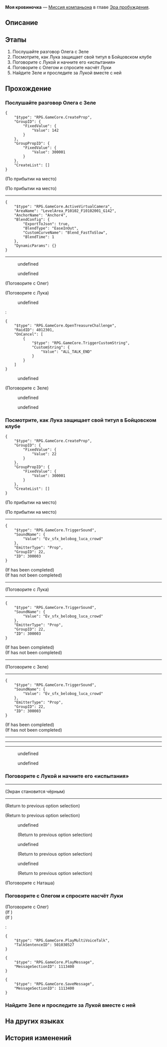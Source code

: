 {{Дополнить|Диалоги.}}
{{Миссия Инфобокс
|id              = 2011601
|Название        = 
|Изображение     = Миссия Освоения Моя кровиночка.png
|Тип             = Миссия компаньона
|События         = 
|Глава           = Эра пробуждения
|Условия         = Завершена [[Миссия Освоения]] ''[[Тишина галактики]]''
|Персонажи       = Взволнованные зрители; Зеле; Лука; Наташа; Олег; Первопроходец
|СтартЛокация    = Камнеград
|Мир             = Ярило-VI
|Локации         = Камнеград
|Предыдущая      = 
|Следующая       = 
|Награды         = Опыт Освоения*500; Звёздный нефрит*100; Путеводитель путешественника*10; Утраченный кристалл*8; Obsidian of Desolation*6; Кредиты*100 000
}}
'''Моя кровиночка''' — [[Миссия компаньона]] в главе [[Эра пробуждения]].

==Описание==
{{Описание|Вы вернулись в Подземье Белобога и подружились с юным бойцом Лукой.<br />Лука настаивает, чтобы вы с Зеле сопровождали его в «испытаниях».}}

==Этапы==
# Послушайте разговор Олега с Зеле
# Посмотрите, как Лука защищает свой титул в Бойцовском клубе
# Поговорите с Лукой и начните его «испытания»
# Поговорите с Олегом и спросите насчёт Луки
# Найдите Зеле и проследите за Лукой вместе с ней

==Прохождение==
{{Дополнить}}


===Послушайте разговор Олега с Зеле===
{{Описание миссии|локация=Камнеград|Восстановление Белобога неуклонно набирает обороты, и ситуация в Подземье стабилизируется. Люди вновь обретают утраченные радости жизни. Олег и Зеле, кажется, увлечены беседой, когда мимо случайно проходит {{MC|ж=великая героиня, спасшая|м=великий герой, спасший}} мир...}}
{{Диалог Начало}}
<pre>{
	"$type": "RPG.GameCore.CreateProp",
	"GroupID": {
		"FixedValue": {
			"Value": 142
		}
	},
	"GroupPropID": {
		"FixedValue": {
			"Value": 300001
		}
	},
	"CreateList": []
}</pre>
;(По прибытии на место)

;(По прибытии на место)
----
<!--Unknown TalkSentence: 216010101-->
<!--Unknown TalkSentence: 216010102-->
<!--Unknown TalkSentence: 216010103-->
<!--Unknown TalkSentence: 216010104-->
<pre>{
	"$type": "RPG.GameCore.ActiveVirtualCamera",
	"AreaName": "LevelArea_P10102_F10102001_G142",
	"AnchorName": "Anchor4",
	"BlendConfig": {
		"ExportToJson": true,
		"BlendType": "EaseInOut",
		"CustomCurveName": "Blend_FastToSlow",
		"BlendTime": 1
	},
	"DynamicParams": {}
}</pre>
<!--Unknown TalkSentence: 216010105-->
<!--Unknown TalkSentence: 216010106-->
----
<!--Unknown TalkSentence: 216010202-->
<!--Unknown TalkSentence: 216010203-->
<!--Unknown TalkSentence: 216010204-->
:{{Диалог|Стрелка}} undefined
:{{Диалог|Стрелка}} undefined
<!--Unknown TalkSentence: 216010206-->
<!--Unknown TalkSentence: 216010207-->
<!--Unknown TalkSentence: 216010214-->
<!--Unknown TalkSentence: 216010215-->
<!--Unknown TalkSentence: 216010216-->
<!--Unknown TalkSentence: 216010217-->
<!--Unknown TalkSentence: 216010218-->

;(Поговорите с Олег)
<!--Unknown TalkSentence: 216018101-->
<!--Unknown TalkSentence: 216018102-->

;(Поговорите с Лука)
<!--Unknown TalkSentence: 216010701-->
:{{Диалог|Стрелка}} undefined
:<!--Unknown TalkSentence: 216010703-->
:<!--Unknown TalkSentence: 216010704-->
:<!--Unknown TalkSentence: 216010705-->
:<pre>{
	"$type": "RPG.GameCore.OpenTreasureChallenge",
	"RaidID": 4012301,
	"OnCancel": [
		{
			"$type": "RPG.GameCore.TriggerCustomString",
			"CustomString": {
				"Value": "ALL_TALK_END"
			}
		}
	]
}</pre>
:{{Диалог|Выход}} undefined
:<!--Unknown TalkSentence: 216010707-->
:<!--Unknown TalkSentence: 216010708-->

;(Поговорите с Зеле)
<!--Unknown TalkSentence: 216018201-->
:{{Диалог|Стрелка}} undefined
:{{Диалог|Стрелка}} undefined
<!--Unknown TalkSentence: 216018203-->
<!--Unknown TalkSentence: 216018206-->
<!--Unknown TalkSentence: 216018207-->
{{Диалог Конец}}

===Посмотрите, как Лука защищает свой титул в Бойцовском клубе===
{{Описание миссии|локация=Бойцовский клуб|В Подземье вы встречаете Олега и Зеле, своих старых друзей.<br />Олег надеется, что вы сможете поддержать его ученика Луку, чемпиона бойцовского клуба Камнеграда.<br />Если нет срочных дел, то почему бы и не сходить развеяться?}}
{{Диалог Начало}}
<pre>{
	"$type": "RPG.GameCore.CreateProp",
	"GroupID": {
		"FixedValue": {
			"Value": 22
		}
	},
	"GroupPropID": {
		"FixedValue": {
			"Value": 300001
		}
	},
	"CreateList": []
}</pre>
;(По прибытии на место)

;(По прибытии на место)
:{{tx}}
----
<pre>{
	"$type": "RPG.GameCore.TriggerSound",
	"SoundName": {
		"Value": "Ev_sfx_belobog_luca_crowd"
	},
	"EmitterType": "Prop",
	"GroupID": 22,
	"ID": 300003
}</pre>
;(If {{cx}}<!--Hidden Mission ID 4040130--> has been completed)
;(If {{cx}}<!--Hidden Mission ID 4040130--> has not been completed)
<!--Unknown TalkSentence: 216010402-->
<!--Unknown TalkSentence: 216010403-->
<!--Unknown TalkSentence: 216010404-->
<!--Unknown TalkSentence: 216010405-->
<!--Unknown TalkSentence: 216010406-->
<!--Unknown TalkSentence: 216010407-->
<!--Unknown TalkSentence: 216010408-->
<!--Unknown TalkSentence: 216010409-->
----

;(Поговорите с Лука)
----
<pre>{
	"$type": "RPG.GameCore.TriggerSound",
	"SoundName": {
		"Value": "Ev_sfx_belobog_luca_crowd"
	},
	"EmitterType": "Prop",
	"GroupID": 22,
	"ID": 300003
}</pre>
;(If {{cx}}<!--Hidden Mission ID 4040130--> has been completed)
;(If {{cx}}<!--Hidden Mission ID 4040130--> has not been completed)
<!--Unknown TalkSentence: 216010402-->
<!--Unknown TalkSentence: 216010403-->
<!--Unknown TalkSentence: 216010404-->
<!--Unknown TalkSentence: 216010405-->
<!--Unknown TalkSentence: 216010406-->
<!--Unknown TalkSentence: 216010407-->
<!--Unknown TalkSentence: 216010408-->
<!--Unknown TalkSentence: 216010409-->
----

;(Поговорите с Зеле)
----
<pre>{
	"$type": "RPG.GameCore.TriggerSound",
	"SoundName": {
		"Value": "Ev_sfx_belobog_luca_crowd"
	},
	"EmitterType": "Prop",
	"GroupID": 22,
	"ID": 300003
}</pre>
;(If {{cx}}<!--Hidden Mission ID 4040130--> has been completed)
;(If {{cx}}<!--Hidden Mission ID 4040130--> has not been completed)
<!--Unknown TalkSentence: 216010402-->
<!--Unknown TalkSentence: 216010403-->
<!--Unknown TalkSentence: 216010404-->
<!--Unknown TalkSentence: 216010405-->
<!--Unknown TalkSentence: 216010406-->
<!--Unknown TalkSentence: 216010407-->
<!--Unknown TalkSentence: 216010408-->
<!--Unknown TalkSentence: 216010409-->
----
----
----
<!--Unknown TalkSentence: 216010601-->
<!--Unknown TalkSentence: 216010602-->
<!--Unknown TalkSentence: 216010603-->
:{{Диалог|Стрелка}} undefined
:<!--Unknown TalkSentence: 216010605-->
:<!--Unknown TalkSentence: 216010609-->
:<!--Unknown TalkSentence: 216010610-->
:<!--Unknown TalkSentence: 216010611-->
:<!--Unknown TalkSentence: 216010612-->
:<!--Unknown TalkSentence: 216010613-->
:{{Диалог|Стрелка}} undefined
:<!--Unknown TalkSentence: 216010607-->
:<!--Unknown TalkSentence: 216010608-->
:<!--Unknown TalkSentence: 216010609-->
:<!--Unknown TalkSentence: 216010610-->
:<!--Unknown TalkSentence: 216010611-->
:<!--Unknown TalkSentence: 216010612-->
:<!--Unknown TalkSentence: 216010613-->
<!--Unknown TalkSentence: 216010605-->
<!--Unknown TalkSentence: 216010609-->
<!--Unknown TalkSentence: 216010610-->
<!--Unknown TalkSentence: 216010611-->
<!--Unknown TalkSentence: 216010612-->
<!--Unknown TalkSentence: 216010613-->
{{Диалог Конец}}

===Поговорите с Лукой и начните его «испытания»===
{{Описание миссии|локация=Камнеград|Для вас в новинку наблюдать, как Лука защищает свой титул. Однако для Луки это всего лишь очередной обычный день.<br />Лука рассказывает вам с Зеле о своём «плане испытаний» и хочет, чтобы вы сопровождали его на протяжении всего пути и стали свидетелями его роста.<br />Как человек, который не знает слова «нет», вы, конечно, соглашаетесь на его просьбу.}}
{{Диалог Начало}}
----
;(Экран становится чёрным)
<!--Unknown TalkSentence: 216010801-->
<!--Unknown TalkSentence: 216010802-->
<!--Unknown TalkSentence: 216010803-->
<!--Unknown TalkSentence: 216010804-->
----
<!--Unknown TalkSentence: 216010805-->
<!--Unknown TalkSentence: 216010806-->
:<!--1.5-second delay-->
<!--Unknown TalkSentence: 216010807-->
<!--Unknown TalkSentence: 216010808-->
;(Return to previous option selection)
<!--Unknown TalkSentence: 216010809-->
<!--Unknown TalkSentence: 216010810-->
<!--Unknown TalkSentence: 216010811-->
;(Return to previous option selection)
:{{Диалог|Стрелка}} undefined
:<!--Unknown TalkSentence: 216010813-->
:<!--Unknown TalkSentence: 216010818-->
:<!--Unknown TalkSentence: 216010819-->
:;(Return to previous option selection)
:{{Диалог|Стрелка}} undefined
:<!--Unknown TalkSentence: 216010815-->
:<!--Unknown TalkSentence: 216010818-->
:<!--Unknown TalkSentence: 216010819-->
:;(Return to previous option selection)
:{{Диалог|Стрелка}} undefined
:<!--Unknown TalkSentence: 216010817-->
:<!--Unknown TalkSentence: 216010818-->
:<!--Unknown TalkSentence: 216010819-->
:;(Return to previous option selection)

;(Поговорите с Наташа)
<!--Unknown TalkSentence: 216010846-->
<!--Unknown TalkSentence: 216010847-->
{{Диалог Конец}}

===Поговорите с Олегом и спросите насчёт Луки===
{{Описание миссии|локация=Камнеград|Лука сражался до тех пор, пока не потерял сознание в битве со Сварогом. Он по-прежнему отказывается рассказывать вам и Зеле об истинной цели своих «испытаний».<br />Вы решаете спросить у человека, который должен знать его лучше всех, - тренера Олега, не вёл ли себя странно этот молодой боец.}}
{{Диалог Начало}}


;(Поговорите с Олег)
;(If {{cx}}<!--during performance 501030501-->)
;(If {{cx}}<!--not during performance 501030501-->)
:<pre>{
	"$type": "RPG.GameCore.PlayMultiVoiceTalk",
	"TalkSentenceID": 501030527
}</pre>
<!--Unknown TalkSentence: 501030503-->
<pre>{
	"$type": "RPG.GameCore.PlayMessage",
	"MessageSectionID": 1113400
}</pre>
<pre>{
	"$type": "RPG.GameCore.SaveMessage",
	"MessageSectionID": 1113400
}</pre>
{{Диалог Конец}}

===Найдите Зеле и проследите за Лукой вместе с ней===
{{Описание миссии|локация=Камнеград|Лука сражался до тех пор, пока не потерял сознание в битве со Сварогом. Он по-прежнему отказывается рассказывать вам и Зеле об истинной цели своей «испытаний».<br />Однако Зеле не планирует отставать от Луки. Она хочет узнать, что за всем этим стоит.<br />Зеле уже выяснила, где находится Лука. Встретьтесь с ней в городе.}}
{{Диалог Начало}}
:<!--1-second delay-->
{{Диалог Конец}}

==На других языках==
{{На других языках
|en   = Mo Cuishle
|zhs  = 我的挚爱，我的血肉
|zht  = 我的摯愛，我的血肉
|ja   = 私の最愛、私の血
|ko   = 나의 사랑, 나의 혈육
|es   = Mo Cuishle
|fr   = Mon amour, ma chair, mon sang
|ru   = Моя кровиночка
|th   = รักแท้ของฉัน เลือดเนื้อของฉัน
|vi   = Tình Yêu Của Tôi, Nhịp Đập Của Tôi
|de   = Mo Cuishle
|id   = Kesayanganku, Darah Dagingku
|pt   = Mo Cuishle
}}

==История изменений==
{{История изменений|2.7}}
